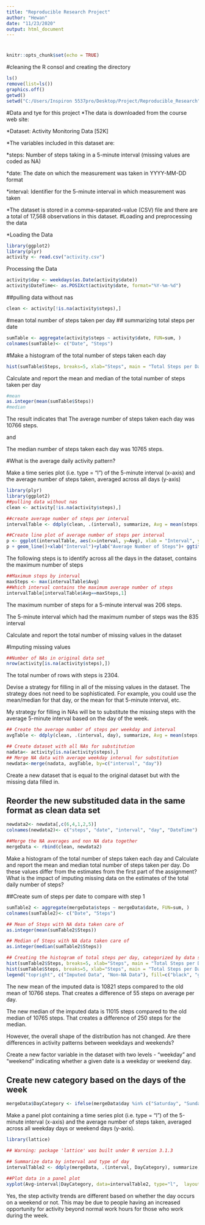 ---
title: "Reproducible Research Project"
author: "Hewan"
date: "11/23/2020"
output: html_document
---
#

```{r setup, include=TRUE}
knitr::opts_chunk$set(echo = TRUE)
```

#cleaning the R consol and creating the directory

```{r}
ls()
remove(list=ls())
graphics.off()
getwd()
setwd("C:/Users/Inspiron 5537pro/Desktop/Project/Reproducible_Research")

```

#Data and tye for this project
*The data is  downloaded from the course web site:

*Dataset: Activity Monitoring Data [52K]

*The variables included in this dataset are:

*steps: Number of steps taking in a 5-minute interval (missing values are coded as NA)

*date: The date on which the measurement was taken in YYYY-MM-DD format

*interval: Identifier for the 5-minute interval in which measurement was taken

*The dataset is stored in a comma-separated-value (CSV) file and there are a total of 17,568 observations in this dataset.
#Loading and preprocessing the data

*Loading the Data

```{r, echo=TRUE}
library(ggplot2)
library(plyr)
activity <- read.csv("activity.csv")
```
Processing the Data
```{r}
activity$day <- weekdays(as.Date(activity$date))
activity$DateTime<- as.POSIXct(activity$date, format="%Y-%m-%d")
```
##pulling data without nas
```{r}
clean <- activity[!is.na(activity$steps),]
```
#mean total number of steps taken per day
## summarizing total steps per date
```{r}
sumTable <- aggregate(activity$steps ~ activity$date, FUN=sum, )
colnames(sumTable)<- c("Date", "Steps")
```
#Make a histogram of the total number of steps taken each day

```{r}
hist(sumTable$Steps, breaks=5, xlab="Steps", main = "Total Steps per Day")
```
Calculate and report the mean and median of the total number of steps taken per day
```{r}
#mean
as.integer(mean(sumTable$Steps))
#median
```
The result indicates that The average number of steps taken each day was 10766 steps.

and

The median number of steps taken each day was 10765 steps.

#What is the average daily activity pattern?

Make a time series plot (i.e. type = “l”) of the 5-minute interval (x-axis) and the average number of steps taken, averaged across all days (y-axis)

```{r}
library(plyr)
library(ggplot2)
##pulling data without nas
clean <- activity[!is.na(activity$steps),]

##create average number of steps per interval
intervalTable <- ddply(clean, .(interval), summarize, Avg = mean(steps))

##Create line plot of average number of steps per interval
p <- ggplot(intervalTable, aes(x=interval, y=Avg), xlab = "Interval", ylab="Average Number of Steps")
p + geom_line()+xlab("Interval")+ylab("Average Number of Steps")+ ggtitle("Average Number of Steps per Interval")
```
The following steps is to identify across all the days in the dataset, contains the maximum number of steps
```{r}
##Maximum steps by interval
maxSteps <- max(intervalTable$Avg)
##Which interval contains the maximum average number of steps
intervalTable[intervalTable$Avg==maxSteps,1]
```
The maximum number of steps for a 5-minute interval was 206 steps.

The 5-minute interval which had the maximum number of steps was the 835 interval



Calculate and report the total number of missing values in the dataset 

#Imputing missing values 
```{r}
##Number of NAs in original data set
nrow(activity[is.na(activity$steps),])
```
The total number of rows with steps is 2304.

Devise a strategy for filling in all of the missing values in the dataset. The strategy does not need to be sophisticated. For example, you could use the mean/median for that day, or the mean for that 5-minute interval, etc.

My strategy for filling in NAs will be to substitute the missing steps with the average 5-minute interval based on the day of the week.
```{r}
## Create the average number of steps per weekday and interval
avgTable <- ddply(clean, .(interval, day), summarize, Avg = mean(steps))

## Create dataset with all NAs for substitution
nadata<- activity[is.na(activity$steps),]
## Merge NA data with average weekday interval for substitution
newdata<-merge(nadata, avgTable, by=c("interval", "day"))
```
Create a new dataset that is equal to the original dataset but with the missing data filled in.

## Reorder the new substituded data in the same format as clean data set
```{r}
newdata2<- newdata[,c(6,4,1,2,5)]
colnames(newdata2)<- c("steps", "date", "interval", "day", "DateTime")

##Merge the NA averages and non NA data together
mergeData <- rbind(clean, newdata2)
```

Make a histogram of the total number of steps taken each day and Calculate and report the mean and median total number of steps taken per day. Do these values differ from the estimates from the first part of the assignment? What is the impact of imputing missing data on the estimates of the total daily number of steps?

##Create sum of steps per date to compare with step 1
```{r}
sumTable2 <- aggregate(mergeData$steps ~ mergeData$date, FUN=sum, )
colnames(sumTable2)<- c("Date", "Steps")

## Mean of Steps with NA data taken care of
as.integer(mean(sumTable2$Steps))

## Median of Steps with NA data taken care of
as.integer(median(sumTable2$Steps))

## Creating the histogram of total steps per day, categorized by data set to show impact
hist(sumTable2$Steps, breaks=5, xlab="Steps", main = "Total Steps per Day with NAs Fixed", col="Black")
hist(sumTable$Steps, breaks=5, xlab="Steps", main = "Total Steps per Day with NAs Fixed", col="Grey", add=T)
legend("topright", c("Imputed Data", "Non-NA Data"), fill=c("black", "grey") )
```
The new mean of the imputed data is 10821 steps compared to the old mean of 10766 steps. That creates a difference of 55 steps on average per day.

The new median of the imputed data is 11015 steps compared to the old median of 10765 steps. That creates a difference of 250 steps for the median.

However, the overall shape of the distribution has not changed.
Are there differences in activity patterns between weekdays and weekends?

Create a new factor variable in the dataset with two levels - “weekday” and “weekend” indicating whether a given date is a weekday or weekend day.

## Create new category based on the days of the week
```{r}
mergeData$DayCategory <- ifelse(mergeData$day %in% c("Saturday", "Sunday"), "Weekend", "Weekday")
```

Make a panel plot containing a time series plot (i.e. type = “l”) of the 5-minute interval (x-axis) and the average number of steps taken, averaged across all weekday days or weekend days (y-axis).
```{r}
library(lattice) 

## Warning: package 'lattice' was built under R version 3.1.3

## Summarize data by interval and type of day
intervalTable2 <- ddply(mergeData, .(interval, DayCategory), summarize, Avg = mean(steps))

##Plot data in a panel plot
xyplot(Avg~interval|DayCategory, data=intervalTable2, type="l",  layout = c(1,2),main="Average Steps per Interval Based on Type of Day", ylab="Average Number of Steps", xlab="Interval")
```
Yes, the step activity trends are different based on whether the day occurs on a weekend or not. This may be due to people having an increased opportunity for activity beyond normal work hours for those who work during the week.